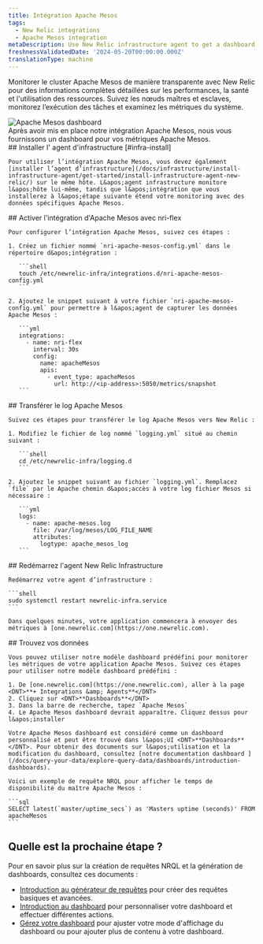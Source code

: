 ```yaml
---
title: Intégration Apache Mesos
tags:
  - New Relic integrations
  - Apache Mesos integration
metaDescription: Use New Relic infrastructure agent to get a dashboard with metrics from your Apache Mesos.
freshnessValidatedDate: '2024-05-20T00:00:00.000Z'
translationType: machine
---
```


Monitorer le cluster Apache Mesos de manière transparente avec New Relic pour des informations complètes détaillées sur les performances, la santé et l&apos;utilisation des ressources. Suivez les nœuds maîtres et esclaves, monitorez l’exécution des tâches et examinez les métriques du système.

<img title="Apache Mesos dashboard" alt="Apache Mesos dashboard" src="/images/infrastructure_screenshot_full-apache-mesos-dashboard.webp" />

<figcaption>
  Après avoir mis en place notre intégration Apache Mesos, nous vous fournissons un dashboard pour vos métriques Apache Mesos.
</figcaption>

<Steps>
  <Step>
    ## Installer l&apos; agent d&apos;infrastructure [#infra-install]

    Pour utiliser l’intégration Apache Mesos, vous devez également [installer l’agent d’infrastructure](/docs/infrastructure/install-infrastructure-agent/get-started/install-infrastructure-agent-new-relic/) sur le même hôte. L&apos;agent infrastructure monitore l&apos;hôte lui-même, tandis que l&apos;intégration que vous installerez à l&apos;étape suivante étend votre monitoring avec des données spécifiques Apache Mesos.
  </Step>

  <Step>
    ## Activer l&apos;intégration d&apos;Apache Mesos avec nri-flex

    Pour configurer l’intégration Apache Mesos, suivez ces étapes :

    1. Créez un fichier nommé `nri-apache-mesos-config.yml` dans le répertoire d&apos;intégration :

       ```shell
       touch /etc/newrelic-infra/integrations.d/nri-apache-mesos-config.yml
       ```

    2. Ajoutez le snippet suivant à votre fichier `nri-apache-mesos-config.yml` pour permettre à l&apos;agent de capturer les données Apache Mesos :

       ```yml
       integrations:
         - name: nri-flex
           interval: 30s
           config:
             name: apacheMesos
             apis:
               - event_type: apacheMesos
                 url: http://<ip-address>:5050/metrics/snapshot
       ```
  </Step>

  <Step>
    ## Transférer le log Apache Mesos

    Suivez ces étapes pour transférer le log Apache Mesos vers New Relic :

    1. Modifiez le fichier de log nommé `logging.yml` situé au chemin suivant :

       ```shell
       cd /etc/newrelic-infra/logging.d
       ```

    2. Ajoutez le snippet suivant au fichier `logging.yml`. Remplacez `file` par le Apache chemin d&apos;accès à votre log fichier Mesos si nécessaire :

       ```yml
       logs:
         - name: apache-mesos.log
           file: /var/log/mesos/LOG_FILE_NAME
           attributes:
             logtype: apache_mesos_log
       ```
  </Step>

  <Step>
    ## Redémarrez l&apos;agent New Relic Infrastructure

    Redémarrez votre agent d’infrastructure :

    ```shell
    sudo systemctl restart newrelic-infra.service
    ```

    Dans quelques minutes, votre application commencera à envoyer des métriques à [one.newrelic.com](https://one.newrelic.com).
  </Step>

  <Step>
    ## Trouvez vos données

    Vous pouvez utiliser notre modèle dashboard prédéfini pour monitorer les métriques de votre application Apache Mesos. Suivez ces étapes pour utiliser notre modèle dashboard prédéfini :

    1. De [one.newrelic.com](https://one.newrelic.com), aller à la page <DNT>**+ Integrations &amp; Agents**</DNT>
    2. Cliquez sur <DNT>**Dashboards**</DNT>
    3. Dans la barre de recherche, tapez `Apache Mesos`
    4. Le Apache Mesos dashboard devrait apparaître. Cliquez dessus pour l&apos;installer

    Votre Apache Mesos dashboard est considéré comme un dashboard personnalisé et peut être trouvé dans l&apos;UI <DNT>**Dashboards**</DNT>. Pour obtenir des documents sur l&apos;utilisation et la modification du dashboard, consultez [notre documentation dashboard ](/docs/query-your-data/explore-query-data/dashboards/introduction-dashboards).

    Voici un exemple de requête NRQL pour afficher le temps de disponibilité du maître Apache Mesos :

    ```sql
    SELECT latest(`master/uptime_secs`) as 'Masters uptime (seconds)' FROM apacheMesos
    ```
  </Step>
</Steps>

## Quelle est la prochaine étape ?

Pour en savoir plus sur la création de requêtes NRQL et la génération de dashboards, consultez ces documents :

* [Introduction au générateur de requêtes](/docs/query-your-data/explore-query-data/query-builder/introduction-query-builder) pour créer des requêtes basiques et avancées.
* [Introduction au dashboard](/docs/query-your-data/explore-query-data/dashboards/introduction-dashboards) pour personnaliser votre dashboard et effectuer différentes actions.
* [Gérez votre dashboard](/docs/query-your-data/explore-query-data/dashboards/manage-your-dashboard) pour ajuster votre mode d&apos;affichage du dashboard ou pour ajouter plus de contenu à votre dashboard.